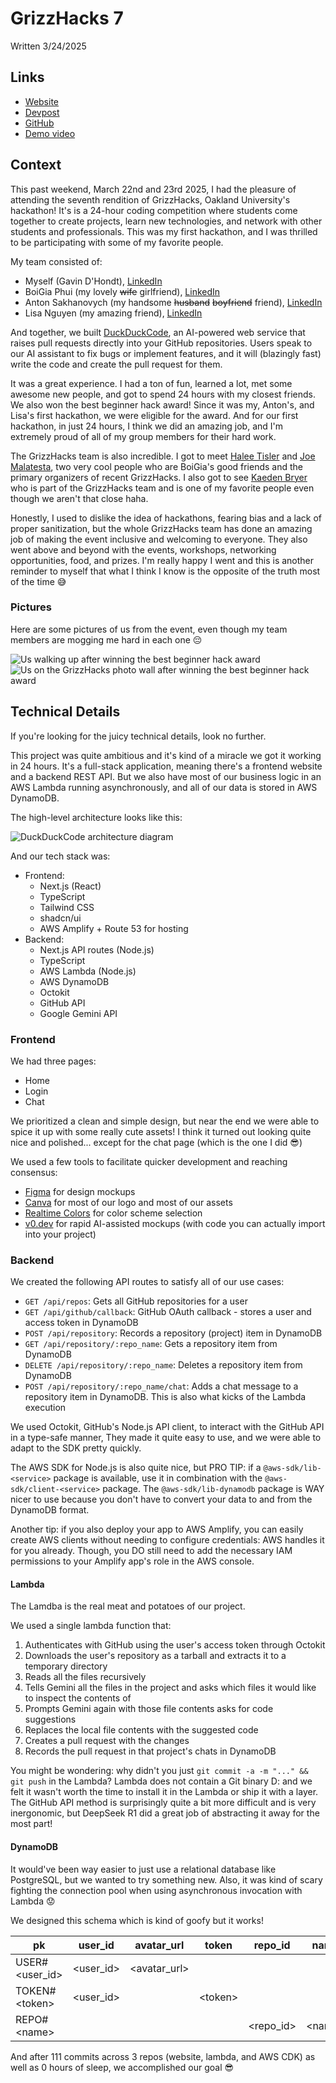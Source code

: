 # GrizzHacks 7

Written 3/24/2025

## Links

- <a href="https://duckduckcode.tech" target="_blank">Website</a>
- <a href="https://devpost.com/software/duckduckcode" target="_blank">Devpost</a>
- <a href="https://github.com/orgs/DuckDuckCode-tech/repositories" target="_blank">GitHub</a>
- <a href="https://youtu.be/q8YWrZACpDw?si=uwAoR-PhA-M1mtsx" target="_blank">Demo video</a>

## Context

This past weekend, March 22nd and 23rd 2025, I had the pleasure of attending the seventh rendition of GrizzHacks, Oakland University's hackathon!
It's is a 24-hour coding competition where students come together to create projects, learn new technologies, and network with other students and professionals.
This was my first hackathon, and I was thrilled to be participating with some of my favorite people.

My team consisted of:
- Myself (Gavin D'Hondt), <a href="https://www.linkedin.com/in/gavindhondt" target="_blank">LinkedIn</a>
- BoiGia Phui (my lovely ~~wife~~ girlfriend), <a href="https://www.linkedin.com/in/boigia-phui" target="_blank">LinkedIn</a>
- Anton Sakhanovych (my handsome ~~husband~~ ~~boyfriend~~ friend), <a href="https://www.linkedin.com/in/antonsakhanovych" target="_blank">LinkedIn</a>
- Lisa Nguyen (my amazing friend), <a href="https://www.linkedin.com/in/nguyen8" target="_blank">LinkedIn</a>

And together, we built <a href="https://duckduckcode.tech" target="_blank">DuckDuckCode</a>, an AI-powered web service that raises pull requests directly into your GitHub repositories.
Users speak to our AI assistant to fix bugs or implement features, and it will (blazingly fast) write the code and create the pull request for them.

It was a great experience.
I had a ton of fun, learned a lot, met some awesome new people, and got to spend 24 hours with my closest friends.
We also won the best beginner hack award!
Since it was my, Anton's, and Lisa's first hackathon, we were eligible for the award.
And for our first hackathon, in just 24 hours, I think we did an amazing job, and I'm extremely proud of all of my group members for their hard work.

The GrizzHacks team is also incredible.
I got to meet <a href="https://www.linkedin.com/in/halee-tisler" target="_blank">Halee Tisler</a> and <a href="https://www.linkedin.com/in/joemmalatesta" target="_blank">Joe Malatesta</a>, two very cool people who are BoiGia's good friends and the primary organizers of recent GrizzHacks.
I also got to see <a href="https://www.linkedin.com/in/kaeden-bryer" target="_blank">Kaeden Bryer</a> who is part of the GrizzHacks team and is one of my favorite people even though we aren't that close haha.

Honestly, I used to dislike the idea of hackathons, fearing bias and a lack of proper sanitization, but the whole GrizzHacks team has done an amazing job of making the event inclusive and welcoming to everyone.
They also went above and beyond with the events, workshops, networking opportunities, food, and prizes.
I'm really happy I went and this is another reminder to myself that what I think I know is the opposite of the truth most of the time 😅

### Pictures

Here are some pictures of us from the event, even though my team members are mogging me hard in each one 😔

<img src="/images/grizzhacks7/walk.webp" alt="Us walking up after winning the best beginner hack award" />
<img src="/images/grizzhacks7/wall.webp" alt="Us on the GrizzHacks photo wall after winning the best beginner hack award" />

## Technical Details

If you're looking for the juicy technical details, look no further.

This project was quite ambitious and it's kind of a miracle we got it working in 24 hours.
It's a full-stack application, meaning there's a frontend website and a backend REST API.
But we also have most of our business logic in an AWS Lambda running asynchronously, and all of our data is stored in AWS DynamoDB.

The high-level architecture looks like this:

<img src="/images/grizzhacks7/duckduckcode-architecture.webp" alt="DuckDuckCode architecture diagram" />

And our tech stack was:
- Frontend:
    - Next.js (React)
    - TypeScript
    - Tailwind CSS
    - shadcn/ui
    - AWS Amplify + Route 53 for hosting
- Backend:
    - Next.js API routes (Node.js)
    - TypeScript
    - AWS Lambda (Node.js)
    - AWS DynamoDB
    - Octokit
    - GitHub API
    - Google Gemini API

### Frontend

We had three pages:
- Home
- Login
- Chat

We prioritized a clean and simple design, but near the end we were able to spice it up with some really cute assets!
I think it turned out looking quite nice and polished... except for the chat page (which is the one I did 😎)

We used a few tools to facilitate quicker development and reaching consensus:
- <a href="https://www.figma.com" target="_blank">Figma</a> for design mockups
- <a href="https://www.canva.com/" target="_blank">Canva</a> for most of our logo and most of our assets
- <a href="https://www.realtimecolors.com" target="_blank">Realtime Colors</a> for color scheme selection
- <a href="https://v0.dev" target="_blank">v0.dev</a> for rapid AI-assisted mockups (with code you can actually import into your project)

### Backend

We created the following API routes to satisfy all of our use cases:
- `GET /api/repos`: Gets all GitHub repositories for a user
- `GET /api/github/callback`: GitHub OAuth callback - stores a user and access token in DynamoDB
- `POST /api/repository`: Records a repository (project) item in DynamoDB
- `GET /api/repository/:repo_name`: Gets a repository item from DynamoDB
- `DELETE /api/repository/:repo_name`: Deletes a repository item from DynamoDB
- `POST /api/repository/:repo_name/chat`: Adds a chat message to a repository item in DynamoDB. This is also what kicks of the Lambda execution

We used Octokit, GitHub's Node.js API client, to interact with the GitHub API in a type-safe manner,
They made it quite easy to use, and we were able to adapt to the SDK pretty quickly.

The AWS SDK for Node.js is also quite nice, but PRO TIP: if a `@aws-sdk/lib-<service>` package is available, use it in combination with the `@aws-sdk/client-<service>` package.
The `@aws-sdk/lib-dynamodb` package is WAY nicer to use because you don't have to convert your data to and from the DynamoDB format.

Another tip: if you also deploy your app to AWS Amplify, you can easily create AWS clients without needing to configure credentials: AWS handles it for you already.
Though, you DO still need to add the necessary IAM permissions to your Amplify app's role in the AWS console.

#### Lambda

The Lamdba is the real meat and potatoes of our project.

We used a single lambda function that:
1. Authenticates with GitHub using the user's access token through Octokit
2. Downloads the user's repository as a tarball and extracts it to a temporary directory
3. Reads all the files recursively
4. Tells Gemini all the files in the project and asks which files it would like to inspect the contents of
5. Prompts Gemini again with those file contents asks for code suggestions
6. Replaces the local file contents with the suggested code
7. Creates a pull request with the changes
8. Records the pull request in that project's chats in DynamoDB

You might be wondering: why didn't you just `git commit -a -m "..." && git push` in the Lambda?
Lambda does not contain a Git binary D: and we felt it wasn't worth the time to install it in the Lambda or ship it with a layer.
The GitHub API method is surprisingly quite a bit more difficult and is very inergonomic, but DeepSeek R1 did a great job of abstracting it away for the most part!

#### DynamoDB

It would've been way easier to just use a relational database like PostgreSQL, but we wanted to try something new.
Also, it was kind of scary fighting the connection pool when using asynchronous invocation with Lambda 😟

We designed this schema which is kind of goofy but it works!

<div style={{ overflowX: "scroll" }}>

| pk | user_id | avatar_url | token | repo_id | name | branch | chats |
|----|---------|------------|-------|---------|------|--------|-------|
| USER#\<user_id\> | \<user_id\> | \<avatar_url\> | | | | | |
| TOKEN#\<token\> | \<user_id\> | | \<token\> | | | | |
| REPO#\<name\> | | | | \<repo_id\> | \<name\> | \<branch\> | \<chats\> |

</div>

And after 111 commits across 3 repos (website, lambda, and AWS CDK) as well as 0 hours of sleep, we accomplished our goal 😎
